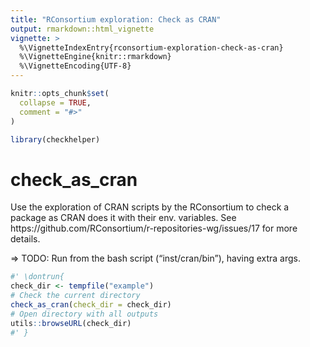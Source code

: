 ```yaml
---
title: "RConsortium exploration: Check as CRAN"
output: rmarkdown::html_vignette
vignette: >
  %\VignetteIndexEntry{rconsortium-exploration-check-as-cran}
  %\VignetteEngine{knitr::rmarkdown}
  %\VignetteEncoding{UTF-8}
---
```


```r
knitr::opts_chunk$set(
  collapse = TRUE,
  comment = "#>"
)
```

```r
library(checkhelper)
```

<!-- WARNING - This vignette is generated by {fusen} from /dev/flat_check_as_cran.Rmd: do not edit by hand -->

# check_as_cran

Use the exploration of CRAN scripts by the RConsortium to check a package as CRAN does it with their env. variables. See https://github.com/RConsortium/r-repositories-wg/issues/17 for more details.  

=> TODO: Run from the bash script ("inst/cran/bin"), having extra args.


```r
#' \dontrun{
check_dir <- tempfile("example")
# Check the current directory
check_as_cran(check_dir = check_dir)
# Open directory with all outputs
utils::browseURL(check_dir)
#' }
```

